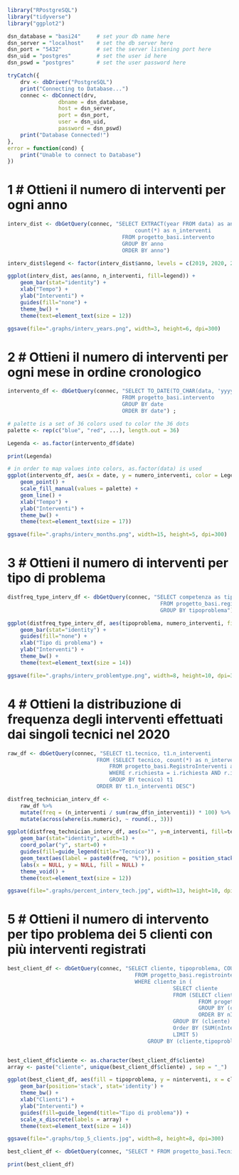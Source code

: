 ```r
library("RPostgreSQL")
library("tidyverse")
library("ggplot2")
```

```r
dsn_database = "basi24"     # set your db name here
dsn_server = "localhost"    # set the db server here
dsn_port = "5432"           # set the server listening port here
dsn_uid = "postgres"        # set the user id here
dsn_pswd = "postgres"       # set the user password here

tryCatch({                  
    drv <- dbDriver("PostgreSQL")
    print("Connecting to Database...")
    connec <- dbConnect(drv,
                dbname = dsn_database,
                host = dsn_server,
                port = dsn_port,
                user = dsn_uid,
                password = dsn_pswd)
    print("Database Connected!")
},
error = function(cond) {
    print("Unable to connect to Database")
})
```

# 1 # Ottieni il numero di interventi per ogni anno

```r
interv_dist <- dbGetQuery(connec, "SELECT EXTRACT(year FROM data) as anno, 
                                        count(*) as n_interventi
                                    FROM progetto_basi.intervento 
                                    GROUP BY anno
                                    ORDER BY anno")

interv_dist$legend <- factor(interv_dist$anno, levels = c(2019, 2020, 2021))

ggplot(interv_dist, aes(anno, n_interventi, fill=legend)) + 
    geom_bar(stat="identity") +
    xlab("Tempo") +
    ylab("Interventi") +
    guides(fill="none") +
    theme_bw() +
    theme(text=element_text(size = 12))

ggsave(file=".graphs/interv_years.png", width=3, height=6, dpi=300)
```

# 2 # Ottieni il numero di interventi per ogni mese in ordine cronologico

```r
intervento_df <- dbGetQuery(connec, "SELECT TO_DATE(TO_CHAR(data, 'yyyy-MM-01'), 'YYYY-MM-DD') AS date, COUNT(*) as numero_interventi 
                                    FROM progetto_basi.intervento
                                    GROUP BY date
                                    ORDER BY date") ;

# palette is a set of 36 colors used to color the 36 dots 
palette <- rep(c("blue", "red", ...), length.out = 36)

Legenda <- as.factor(intervento_df$date)

print(Legenda)

# in order to map values into colors, as.factor(data) is used
ggplot(intervento_df, aes(x = date, y = numero_interventi, color = Legenda, group = 1)) +
    geom_point() +
    scale_fill_manual(values = palette) +
    geom_line() +
    xlab("Tempo") + 
    ylab("Interventi") +
    theme_bw() + 
    theme(text=element_text(size = 17))

ggsave(file=".graphs/interv_months.png", width=15, height=5, dpi=300)
```

# 3 # Ottieni il numero di interventi per tipo di problema

```r
distfreq_type_interv_df <- dbGetQuery(connec, "SELECT competenza as tipoproblema, COUNT(*) as numero_interventi 
                                                FROM progetto_basi.registrointerventi as r NATURAL JOIN progetto_basi.possiede as p
                                                GROUP BY tipoproblema")

ggplot(distfreq_type_interv_df, aes(tipoproblema, numero_interventi, fill=tipoproblema)) + 
    geom_bar(stat="identity") +
    guides(fill="none") +
    xlab("Tipo di problema") +
    ylab("Interventi") +
    theme_bw() +
    theme(text=element_text(size = 14))

ggsave(file=".graphs/interv_problemtype.png", width=8, height=10, dpi=300)
```

# 4 # Ottieni la distribuzione di frequenza degli interventi effettuati dai singoli tecnici nel 2020

```r
raw_df <- dbGetQuery(connec, "SELECT t1.tecnico, t1.n_interventi
                            FROM (SELECT tecnico, count(*) as n_interventi
                                FROM progetto_basi.RegistroInterventi as r, progetto_basi.Intervento as i 
                                WHERE r.richiesta = i.richiesta AND r.intervento = i.nintervento AND i.data > '2020-1-1' AND i.data < '2021-1-1'
                                GROUP BY tecnico) t1
                            ORDER BY t1.n_interventi DESC")

distfreq_technician_interv_df <-
    raw_df %>%
    mutate(freq = (n_interventi / sum(raw_df$n_interventi)) * 100) %>%
    mutate(across(where(is.numeric), ~ round(., 3)))

ggplot(distfreq_technician_interv_df, aes(x="", y=n_interventi, fill=tecnico)) +
    geom_bar(stat="identity", width=1) +
    coord_polar("y", start=0) +
    guides(fill=guide_legend(title="Tecnico")) +
    geom_text(aes(label = paste0(freq, "%")), position = position_stack(vjust=0.5), size=6) +
    labs(x = NULL, y = NULL, fill = NULL) +
    theme_void() +
    theme(text=element_text(size = 12))

ggsave(file=".graphs/percent_interv_tech.jpg", width=13, height=10, dpi=300)
```

# 5 # Ottieni il numero di intervento per tipo problema dei 5 clienti con più interventi registrati

```r
best_client_df <- dbGetQuery(connec, "SELECT cliente, tipoproblema, COUNT(*) as nInterventi 
                                        FROM progetto_basi.registrointerventi JOIN progetto_basi.richiesta on npratica = registrointerventi.richiesta
                                        WHERE cliente in (
                                                    SELECT cliente
                                                    FROM (SELECT cliente, tipoproblema, COUNT(*) as nInterventi 
                                                            FROM progetto_basi.registrointerventi JOIN progetto_basi.richiesta on npratica = registrointerventi.richiesta
                                                            GROUP BY (cliente, tipoproblema)
                                                            ORDER BY nInterventi) t1
                                                    GROUP BY (cliente)
                                                    Order BY (SUM(nInterventi)) DESC
                                                    LIMIT 5)
                                            GROUP BY (cliente,tipoproblema);")


best_client_df$cliente <- as.character(best_client_df$cliente)
array <- paste("cliente", unique(best_client_df$cliente) , sep = "_")

ggplot(best_client_df, aes(fill = tipoproblema, y = ninterventi, x = cliente)) +
    geom_bar(position='stack', stat='identity') +
    theme_bw() + 
    xlab("Clienti") + 
    ylab("Interventi") +
    guides(fill=guide_legend(title="Tipo di problema")) +
    scale_x_discrete(labels = array) +
    theme(text=element_text(size = 14))

ggsave(file=".graphs/top_5_clients.jpg", width=8, height=8, dpi=300)
```

```r
best_client_df <- dbGetQuery(connec, "SELECT * FROM progetto_basi.Tecnico")

print(best_client_df)
```